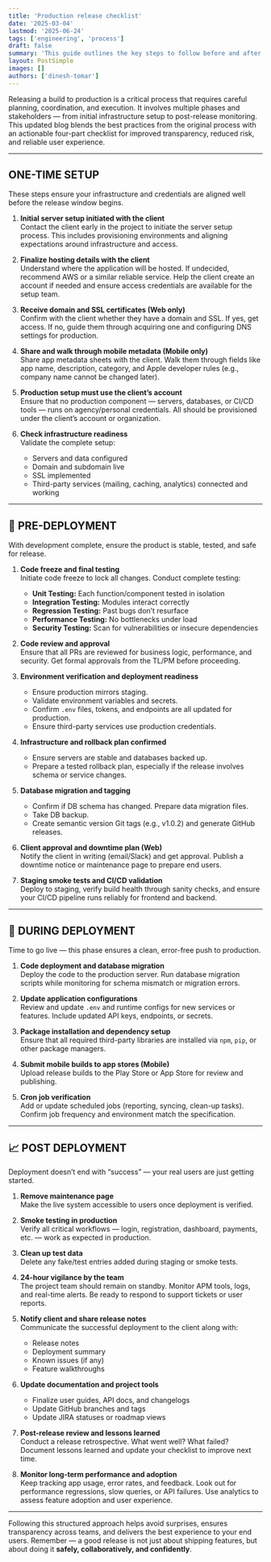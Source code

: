 ```yaml
---
title: 'Production release checklist'
date: '2025-03-04'
lastmod: '2025-06-24'
tags: ['engineering', 'process']
draft: false
summary: 'This guide outlines the key steps to follow before and after releasing a build to production, ensuring a smooth deployment process. It covers essential pre-release checks, testing procedures, configuration validations, and post-deployment monitoring to maintain system stability and performance.'
layout: PostSimple
images: []
authors: ['dinesh-tomar']
---
```


Releasing a build to production is a critical process that requires careful planning, coordination, and execution. It involves multiple phases and stakeholders — from initial infrastructure setup to post-release monitoring. This updated blog blends the best practices from the original process with an actionable four-part checklist for improved transparency, reduced risk, and reliable user experience.

---

## ONE-TIME SETUP

These steps ensure your infrastructure and credentials are aligned well before the release window begins.

1. **Initial server setup initiated with the client**  
   Contact the client early in the project to initiate the server setup process. This includes provisioning environments and aligning expectations around infrastructure and access.

2. **Finalize hosting details with the client**  
   Understand where the application will be hosted. If undecided, recommend AWS or a similar reliable service. Help the client create an account if needed and ensure access credentials are available for the setup team.

3. **Receive domain and SSL certificates (Web only)**  
   Confirm with the client whether they have a domain and SSL. If yes, get access. If no, guide them through acquiring one and configuring DNS settings for production.

4. **Share and walk through mobile metadata (Mobile only)**  
   Share app metadata sheets with the client. Walk them through fields like app name, description, category, and Apple developer rules (e.g., company name cannot be changed later).

5. **Production setup must use the client’s account**  
   Ensure that no production component — servers, databases, or CI/CD tools — runs on agency/personal credentials. All should be provisioned under the client’s account or organization.

6. **Check infrastructure readiness**  
   Validate the complete setup:
   - Servers and data configured
   - Domain and subdomain live
   - SSL implemented
   - Third-party services (mailing, caching, analytics) connected and working

---

## 🧪 PRE-DEPLOYMENT

With development complete, ensure the product is stable, tested, and safe for release.

1. **Code freeze and final testing**  
   Initiate code freeze to lock all changes. Conduct complete testing:

   - **Unit Testing:** Each function/component tested in isolation
   - **Integration Testing:** Modules interact correctly
   - **Regression Testing:** Past bugs don’t resurface
   - **Performance Testing:** No bottlenecks under load
   - **Security Testing:** Scan for vulnerabilities or insecure dependencies

2. **Code review and approval**  
   Ensure that all PRs are reviewed for business logic, performance, and security. Get formal approvals from the TL/PM before proceeding.

3. **Environment verification and deployment readiness**

   - Ensure production mirrors staging.
   - Validate environment variables and secrets.
   - Confirm `.env` files, tokens, and endpoints are all updated for production.
   - Ensure third-party services use production credentials.

4. **Infrastructure and rollback plan confirmed**

   - Ensure servers are stable and databases backed up.
   - Prepare a tested rollback plan, especially if the release involves schema or service changes.

5. **Database migration and tagging**

   - Confirm if DB schema has changed. Prepare data migration files.
   - Take DB backup.
   - Create semantic version Git tags (e.g., v1.0.2) and generate GitHub releases.

6. **Client approval and downtime plan (Web)**  
   Notify the client in writing (email/Slack) and get approval. Publish a downtime notice or maintenance page to prepare end users.

7. **Staging smoke tests and CI/CD validation**  
   Deploy to staging, verify build health through sanity checks, and ensure your CI/CD pipeline runs reliably for frontend and backend.

---

## 🚀 DURING DEPLOYMENT

Time to go live — this phase ensures a clean, error-free push to production.

1. **Code deployment and database migration**  
   Deploy the code to the production server. Run database migration scripts while monitoring for schema mismatch or migration errors.

2. **Update application configurations**  
   Review and update `.env` and runtime configs for new services or features. Include updated API keys, endpoints, or secrets.

3. **Package installation and dependency setup**  
   Ensure that all required third-party libraries are installed via `npm`, `pip`, or other package managers.

4. **Submit mobile builds to app stores (Mobile)**  
   Upload release builds to the Play Store or App Store for review and publishing.

5. **Cron job verification**  
   Add or update scheduled jobs (reporting, syncing, clean-up tasks). Confirm job frequency and environment match the specification.

---

## 📈 POST DEPLOYMENT

Deployment doesn’t end with “success” — your real users are just getting started.

1. **Remove maintenance page**  
   Make the live system accessible to users once deployment is verified.

2. **Smoke testing in production**  
   Verify all critical workflows — login, registration, dashboard, payments, etc. — work as expected in production.

3. **Clean up test data**  
   Delete any fake/test entries added during staging or smoke tests.

4. **24-hour vigilance by the team**  
   The project team should remain on standby. Monitor APM tools, logs, and real-time alerts. Be ready to respond to support tickets or user reports.

5. **Notify client and share release notes**  
   Communicate the successful deployment to the client along with:

   - Release notes
   - Deployment summary
   - Known issues (if any)
   - Feature walkthroughs

6. **Update documentation and project tools**

   - Finalize user guides, API docs, and changelogs
   - Update GitHub branches and tags
   - Update JIRA statuses or roadmap views

7. **Post-release review and lessons learned**  
   Conduct a release retrospective. What went well? What failed? Document lessons learned and update your checklist to improve next time.

8. **Monitor long-term performance and adoption**  
   Keep tracking app usage, error rates, and feedback. Look out for performance regressions, slow queries, or API failures. Use analytics to assess feature adoption and user experience.

---

Following this structured approach helps avoid surprises, ensures transparency across teams, and delivers the best experience to your end users. Remember — a good release is not just about shipping features, but about doing it **safely, collaboratively, and confidently**.
